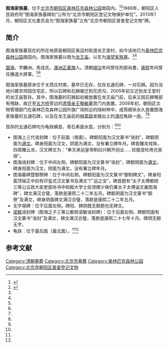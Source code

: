 '''图海家族墓'''，位于[[北京市|北京市]][[朝阳区_(北京市)|朝阳区]][[奥林匹克森林公园|奥林匹克森林公园]]南园内。<ref name=cywh>{{Cite web |url=http://www.risingsun.org.cn/culherit/culold/8a24f0a03d34746f013d3f0780660025.html |title=图海家族墓碑，朝阳文化，2013-03-07 |accessdate=2014-10-19 |archive-date=2015-09-24 |archive-url=https://web.archive.org/web/20150924091342/http://www.risingsun.org.cn/culherit/culold/8a24f0a03d34746f013d3f0780660025.html |dead-url=yes }}</ref><ref name=cyszwh>{{Cite web |url=http://whfw.bjchy.gov.cn/whly/402883ef3e9195be013e966bdcce0429.html |title=图海家族墓碑刻，朝阳数字文化网，2013-05-12 |accessdate=2014-10-19 |archive-date=2014-10-19 |archive-url=https://web.archive.org/web/20141019195555/http://whfw.bjchy.gov.cn/whly/402883ef3e9195be013e966bdcce0429.html |dead-url=yes }}</ref>1986年，朝阳区人民政府将“图海家族墓碑刻”公布为“北京市朝阳区登记文物保护单位”。2013年1月，朝阳区文化委员会为“图海家族墓”立有“北京市朝阳区普查登记文物”牌。

==简介==
图海家族墓现在的所在地原是朝阳区奥运村街道龙王堂村，如今该地已为[[奥林匹克森林公园|奥林匹克森林公园]]南园内。图海家族墓以南为[[龙王庙_(奥林匹克森林公园)|龙王庙]]，以东为[[海望家族墓|海望家族墓]]。<ref name=cywh/><ref name=cyszwh/>

[[圖海|圖海]]，字麟洲，馬佳氏，[[滿洲正黃旗|滿洲正黃旗]]人。清朝[[順治|順治]]年间曾任刑部尚書，[[康熙|康熙]]年间曾任撫遠大將軍。<ref name=cywh/><ref name=cyszwh/>

图海家族墓原来位于关西庄村南，墓早已无存，仅存五通石碑、一对石狮。因为当地兴建京师园住宅区，所以石碑和石狮被迁到花虎沟，2005年初又迁到龙王堂村的龙王庙暂存。其中，图海墓的石狮起初被放置在龙王庙门前，后来又因石狮嘴部有残缺，故迁至[[五方桥|五方桥]]旁边的[[肃慎亲王敬敏墓|肃慎亲王敬敏墓]]宫门内放置。2008年初，朝阳区文物管理部门在奥林匹克森林公园升旗广场附近的绿树林中，成燕翅状永久放置图海家族墓的五通石碑，以及在龙王庙前的[[林萃路|林萃路]]发掘出土的[[清代|清代]]龟趺一座。<ref name=cywh/><ref name=cyszwh/>

现存的五通石碑均为龟趺螭首，青石素面水盘，分别为：<ref name=cywh/><ref name=cyszwh/>
*图海上三代诰封碑：位于前面（南面）。碑额阳面为汉文篆书“诰封”，碑额阴面为[[满文|满文]]。碑身阳面为汉文，阴面为满文，没有署立碑年月。碑首雕龙戏珠，四周雕云龙，汉文碑文为：“奉天承运皇帝制曰兴朝开创业……钦服宠纶用光泉垠”。
*图海诰封碑：位于中间左侧。碑额阳面为汉文篆书“诰封”，碑额阴面为[[满文|满文]]。碑身阳面为汉文，阴面为满文，没有署立碑年月。
*图海墓碑暨御祭碑：位于中间右侧。碑额阳面为汉文篆书“御制碑文”。碑身阳面顶端正中刻有印玺式汉文篆书及满文“广运之宝”，碑首题有“太子太傅都统三等公议政大臣吏部尚书中和殿大学士佐领赠少保仍兼太子太傅谥文襄图海碑”，碑文满汉合璧，落款是康熙二十二年五月。碑额阴面为汉文篆书“御祭”及满文，碑身阴面碑文满汉合璧，落款是康熙二十二年五月。
*无字晃碑：位于后面左侧。碑阳、碑阴既无额题也无碑文。
*[[諾敏_(馬佳氏)|诺敏]]诰封碑（图海之子三等公都统诺敏诰封碑）：位于后面右侧。碑额阳面有汉文篆书“诰封”及满文，碑文满汉合璧，落款是康熙二十七年十月。碑阴无额无字。
*龟趺：位于最后面（最北面）。<ref name=cywh/><ref name=cyszwh/>

==参考文献==
{{reflist}}

[[Category:清朝墓葬|Category:清朝墓葬]]
[[Category:北京市墓葬|Category:北京市墓葬]]
[[Category:奥林匹克森林公园|Category:奥林匹克森林公园]]
[[Category:北京市朝阳区普查登记文物|Category:北京市朝阳区普查登记文物]]